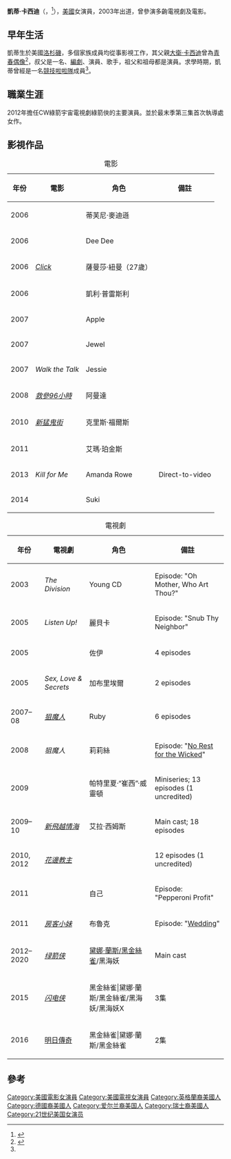 {{Infobox person
| name         = Katie Cassidy
| image        = Katie Cassidy August 2016.jpg
| caption      = 
| birth_name   = Katherine Evelyn Anita Cassidy
| birth_date   = {{birth date and age|1986|11|25}}
| birth_place  = {{USA}}[[加利福尼亞州|加利福尼亞州]][[洛杉磯|洛杉磯]]
| occupation   = 女演員
| years_active = 2003年至今
| parents      = [[大衛·卡西迪|大衛·卡西迪]]（父）<br>雪莉·威廉姆斯（母）
}}
'''凱蒂·卡西迪'''（{{lang-en|Katherine Evelyn Anita "Katie" Cassidy}}，{{bd|1986年|11月25日}}<ref name="Katie">{{cite web|title=About Katie Cassidy|url=http://movies.yahoo.com/person/katie-cassidy/biography.html|work=[[Yahoo!_Movies|Yahoo! Movies]]|accessdate=October 3, 2012|archive-date=2015-09-23|archive-url=https://web.archive.org/web/20150923140604/https://movies.yahoo.com/person/katie-cassidy/biography.html|dead-url=no}}</ref>），[[美國|美國]]女演員，2003年出道，曾參演多齣電視劇及電影。

==早年生活==
凱蒂生於美國[[洛杉磯|洛杉磯]]，多個家族成員均從事影視工作，其父親[[大衛·卡西迪|大衛·卡西迪]]曾為[[青春偶像|青春偶像]]<ref name=tvguide>{{cite web | title = Katie Cassidy: Biography | url = http://www.tvguide.com/celebrities/katie-cassidy/bio/249463 | publisher = [[TV_Guide|TVGuide.com]] | accessdate = 2014-02-11 | archive-date = 2014-02-22 | archive-url = https://web.archive.org/web/20140222132802/http://www.tvguide.com/celebrities/katie-cassidy/bio/249463 | dead-url = no }}</ref>，叔父{{link-en|肖恩·卡西迪|Shaun Cassidy}}是一名{{link-en|電視製片人|Television producer}}、[[編劇|編劇]]、演員、歌手，祖父{{link-en|帕特里克·卡西迪|Patrick Cassidy (actor)}}和祖母{{link-en|伊夫林·沃德|Evelyn Ward}}都是演員。求學時期，凱蒂曾經是一名[[競技啦啦隊|競技啦啦隊]]成員<ref name=tvguide />。

==職業生涯==
2012年擔任CW綠箭宇宙電視劇綠箭俠的主要演員。並於最末季第三集首次執導處女作。

==影視作品==
{| class="wikitable sortable"
|+ 電影
! 年份
! 電影
! 角色
! class="unsortable" | 備註
|-
| 2006
| ''{{link-en|奪命電話|When a Stranger Calls (2006 film)}}''
| 蒂芙尼·麥迪遜
|
|-
| 2006
| ''{{sortname|The|Lost|nolink=1}}''
| Dee Dee
|
|-
| 2006
| ''[[命運好好玩_(電影)|Click]]''
| 薩曼莎·紐曼（27歲）
|
|-
| 2006
| ''{{link-en|絕命聖誕夜|Black Christmas (2006 film)}}''
| 凱利·普雷斯利
|
|-
| 2007
| ''{{link-en|青春醉畅秋|Spin (2007 film)}}''
| Apple
|
|-
| 2007
| ''{{link-en|现场直播 (电影)|Live! (2007 film)}}''
| Jewel
|
|-
| 2007
| ''Walk the Talk''
| Jessie
|
|-
| 2008
| ''[[救參96小時|救參96小時]]''
| 阿曼達
|
|-
| 2010
| ''[[新猛鬼街|新猛鬼街]]''
| 克里斯·福爾斯
|
|-
| 2011
| ''{{link-en|蒙地卡羅 (電影)|Monte Carlo (2011 film)}}''
| 艾瑪·珀金斯
|
|-
| 2013
| ''Kill for Me''
| Amanda Rowe
| Direct-to-video
|-
| 2014
| ''{{link-en|魔字鬼談|The Scribbler (film)}}''
| Suki
|
|}

{| class="wikitable sortable"
|+ 電視劇
! 年份
! 電視劇
! 角色
! class="unsortable" | 備註
|-
| 2003
| ''The Division''
| Young CD
| Episode: "Oh Mother, Who Art Thou?"
|-
| 2005
| ''Listen Up!''
| 麗貝卡
| Episode: "Snub Thy Neighbor"
|-
| 2005
| ''{{link-en|第七天堂|7th Heaven (TV series)}}''
| 佐伊
| 4 episodes
|-
| 2005
| ''Sex, Love & Secrets''
| 加布里埃爾
| 2 episodes
|-
| 2007–08
| ''[[狙魔人_(電視劇)|狙魔人]]''
| Ruby
| 6 episodes
|-
| 2008
| ''狙魔人''
| 莉莉絲
| Episode: "[[No_Rest_for_the_Wicked_(Supernatural)|No Rest for the Wicked]]" <!-- She only played Lilith once. -->
|-
| 2009
| ''{{link-en|夺命岛|Harper's Island}}''
| 帕特里夏·“崔西”·威靈頓
| Miniseries; 13 episodes (1 uncredited)
|-
| 2009–10
| ''[[新飛越情海|新飛越情海]]''
| 艾拉·西姆斯
| Main cast; 18 episodes
|-
| 2010, 2012
| ''[[花邊教主_(電視劇)|花邊教主]]''
| {{link-en|朱麗葉·夏普|Juliet Sharp}}
| 12 episodes (1 uncredited)
|-
| 2011
| ''{{link-en|飛黃騰達 (第十一季)|The Apprentice (U.S. season 11)}}''
| 自己
| Episode: "Pepperoni Profit"
|-
| 2011
| ''[[房客小妹|房客小妹]]''
| 布魯克
| Episode: "[[Wedding_(New_Girl)|Wedding]]"
|-
| 2012–2020
| ''[[绿箭侠_(电视剧)|绿箭侠]]''
| [[黑金絲雀|黛娜·蘭斯/黑金絲雀]]/黑海妖
| Main cast
|-
| 2015
| ''[[闪电侠_(2014年电视剧)|闪电侠]]''
| 黑金絲雀|黛娜·蘭斯/黑金絲雀/黑海妖/黑海妖X
| 3集
|-
| 2016
|[[明日傳奇|明日傳奇]]
| 黑金絲雀|黛娜·蘭斯/黑金絲雀
| 2集
|}

==參考==
{{reflist}}

{{Authority control}}
{{DEFAULTSORT: Cassidy, Katie}}
[[Category:美國電影女演員|Category:美國電影女演員]]
[[Category:美國電視女演員|Category:美國電視女演員]]
[[Category:英格蘭裔美國人|Category:英格蘭裔美國人]]
[[Category:德國裔美國人|Category:德國裔美國人]]
[[Category:爱尔兰裔美国人|Category:爱尔兰裔美国人]]
[[Category:瑞士裔美國人|Category:瑞士裔美國人]]
[[Category:21世纪美国女演员|Category:21世纪美国女演员]]